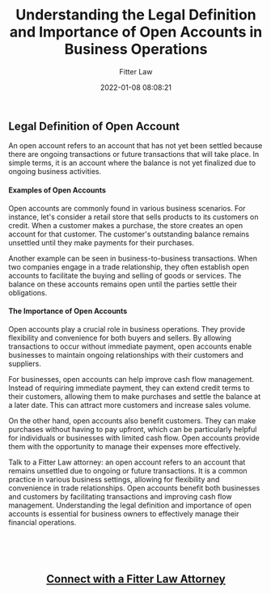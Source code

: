 ﻿---
author: Fitter Law
slug: open-account
tags:
categories:
date: 2022-01-08 08:08:21
title: Understanding the Legal Definition and Importance of Open Accounts in Business Operations
excerpt: Discover the legal definition and importance of open accounts in business operations. Learn how they allow for ongoing transactions and improve cash flow management. Enhance your understanding to effectively manage your financial operations. Click here to learn more

---

<h3><h2>Legal Definition of Open Account</h2>
<p>An open account refers to an account that has not yet been settled because there are ongoing transactions or future transactions that will take place. In simple terms, it is an account where the balance is not yet finalized due to ongoing business activities.</p>

<h4>Examples of Open Accounts</h4>
<p>Open accounts are commonly found in various business scenarios. For instance, let's consider a retail store that sells products to its customers on credit. When a customer makes a purchase, the store creates an open account for that customer. The customer's outstanding balance remains unsettled until they make payments for their purchases.</p>

<p>Another example can be seen in business-to-business transactions. When two companies engage in a trade relationship, they often establish open accounts to facilitate the buying and selling of goods or services. The balance on these accounts remains open until the parties settle their obligations.</p>

<h4>The Importance of Open Accounts</h4>
<p>Open accounts play a crucial role in business operations. They provide flexibility and convenience for both buyers and sellers. By allowing transactions to occur without immediate payment, open accounts enable businesses to maintain ongoing relationships with their customers and suppliers.</p>

<p>For businesses, open accounts can help improve cash flow management. Instead of requiring immediate payment, they can extend credit terms to their customers, allowing them to make purchases and settle the balance at a later date. This can attract more customers and increase sales volume.</p>

<p>On the other hand, open accounts also benefit customers. They can make purchases without having to pay upfront, which can be particularly helpful for individuals or businesses with limited cash flow. Open accounts provide them with the opportunity to manage their expenses more effectively.</p>


<p>Talk to a Fitter Law attorney: an open account refers to an account that remains unsettled due to ongoing or future transactions. It is a common practice in various business settings, allowing for flexibility and convenience in trade relationships. Open accounts benefit both businesses and customers by facilitating transactions and improving cash flow management. Understanding the legal definition and importance of open accounts is essential for business owners to effectively manage their financial operations.</p></h3>
&nbsp;

&nbsp;
<h2 style="text-align: center;"><a href="https://fitterlaw.com/login/">Connect with a Fitter Law Attorney</a></h2>
&nbsp;

&nbsp;
